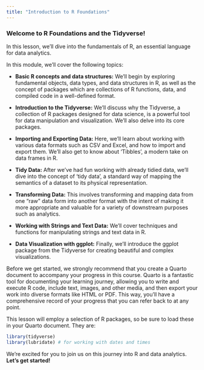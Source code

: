 ```yaml
---
title: "Introduction to R Foundations"
---
```


### Welcome to **R Foundations and the Tidyverse!**  

In this lesson, we'll dive into the fundamentals of R, an essential language for data analytics.
 

In this module, we'll cover the following topics:  

- **Basic R concepts and data structures:** We'll begin by exploring fundamental objects, data types, and data structures in R, as well as the concept of packages which are collections of R functions, data, and compiled code in a well-defined format.  

- **Introduction to the Tidyverse:** We'll discuss why the Tidyverse, a collection of R packages designed for data science, is a powerful tool for data manipulation and visualization. We'll also delve into its core packages.  

- **Importing and Exporting Data:** Here, we'll learn about working with various data formats such as CSV and Excel, and how to import and export them. We'll also get to know about 'Tibbles', a modern take on data frames in R.  

- **Tidy Data:** After we've had fun working with already tidied data, we'll dive into the concept of 'tidy data', a standard way of mapping the semantics of a dataset to its physical representation.  

- **Transforming Data:** This involves transforming and mapping data from one "raw" data form into another format with the intent of making it more appropriate and valuable for a variety of downstream purposes such as analytics.  

- **Working with Strings and Text Data:** We'll cover techniques and functions for manipulating strings and text data in R.  

- **Data Visualization with ggplot:** Finally, we'll introduce the ggplot package from the Tidyverse for creating beautiful and complex visualizations.  


Before we get started, we strongly recommend that you create a Quarto document to accompany your progress in this course. Quarto is a fantastic tool for documenting your learning journey, allowing you to write and execute R code, include text, images, and other media, and then export your work into diverse formats like HTML or PDF. This way, you'll have a comprehensive record of your progress that you can refer back to at any point.  


This lesson will employ a selection of R packages, so be sure to load these in your Quarto document. They are:  

```r
library(tidyverse)
library(lubridate) # for working with dates and times
```


We're excited for you to join us on this journey into R and data analytics. **Let's get started!**  
